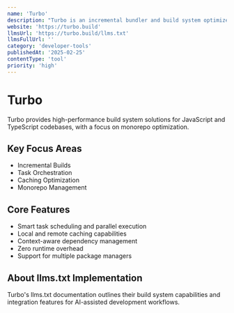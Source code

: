 ```yaml
---
name: 'Turbo'
description: "Turbo is an incremental bundler and build system optimized for JavaScript and TypeScript, written in Rust."
website: 'https://turbo.build'
llmsUrl: 'https://turbo.build/llms.txt'
llmsFullUrl: ''
category: 'developer-tools'
publishedAt: '2025-02-25'
contentType: 'tool'
priority: 'high'
---
```


# Turbo

Turbo provides high-performance build system solutions for JavaScript and TypeScript codebases, with a focus on monorepo optimization.

## Key Focus Areas

- Incremental Builds
- Task Orchestration
- Caching Optimization
- Monorepo Management

## Core Features

- Smart task scheduling and parallel execution
- Local and remote caching capabilities
- Context-aware dependency management
- Zero runtime overhead
- Support for multiple package managers

## About llms.txt Implementation

Turbo's llms.txt documentation outlines their build system capabilities and integration features for AI-assisted development workflows.

